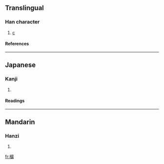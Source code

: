 ==Translingual==
===Han character===
{{Han char|rn=75|rad=木|as=12|sn=16|four=|canj=木日尸水 (DASE)}}
# [[c]]
====References====
{{Han ref|kx=0551.240|dkj=15491|hdz=21291.080|uh=6A36|ud=27190}}

----
==Japanese==
===Kanji===
{{ja-kanji|grade=|rs=木12}}
# {{defn|Japanese}} 
====Readings====
{{ja-readings|on=[[さい]] (sai)|kun=[[ふし]] (fushi)}}

----
==Mandarin==
===Hanzi===
{{cmn-hanzi|pin=[[zuī]] ([[zui1]])|wg=tsui<sup>1</sup>}}
# {{defn|Mandarin}}

[[fr:樶]]
